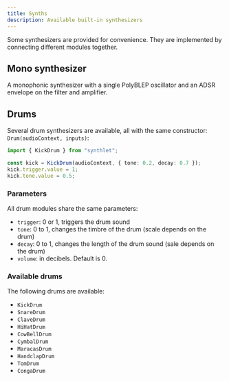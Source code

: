 ```yaml
---
title: Synths
description: Available built-in synthesizers
---
```



Some synthesizers are provided for convenience. They are implemented by connecting different modules together.

## Mono synthesizer

A monophonic synthesizer with a single PolyBLEP oscillator and an ADSR envelope on the filter and amplifier.

<MonoExample />

## Drums

Several drum synthesizers are available, all with the same constructor: `Drum(audioContext, inputs)`:

```ts
import { KickDrum } from "synthlet";

const kick = KickDrum(audioContext, { tone: 0.2, decay: 0.7 });
kick.trigger.value = 1;
kick.tone.value = 0.5;
```

<DrumExample />

### Parameters

All drum modules share the same parameters:

- `trigger`: 0 or 1, triggers the drum sound
- `tone`: 0 to 1, changes the timbre of the drum (scale depends on the drum)
- `decay`: 0 to 1, changes the length of the drum sound (sale depends on the drum)
- `volume`: in decibels. Default is 0.

### Available drums

The following drums are available:

- `KickDrum`
- `SnareDrum`
- `ClaveDrum`
- `HiHatDrum`
- `CowBellDrum`
- `CymbalDrum`
- `MaracasDrum`
- `HandclapDrum`
- `TomDrum`
- `CongaDrum`
